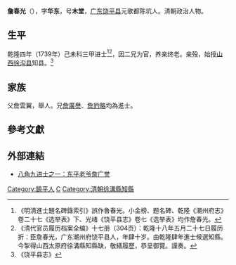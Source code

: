 '''詹春光'''（{{bd|1714年||？||Zhan}}），字'''华东'''，号'''木堂'''，[[广东|广东]][[饶平县|饶平县]]元歌都陈坑人。清朝政治人物。

==生平==
乾隆四年（1739年）己未科三甲进士<ref>《明清進士題名碑錄索引》誤作魯春光。小金榜、题名碑、乾隆《潮州府志》卷二十七《选举表》下、光绪《饶平县志》卷七《选举表》均作詹春光。</ref><ref>《清代官员履历档案全编》十七册（304页）：乾隆十八年五月二十七日履历折：臣詹春光，广东潮州府饶平县人，年肆十岁。由乾隆肆年進士候選知縣。今掣得山西太原府徐溝縣知縣缺，敬繕履歷，恭呈御覽。謹奏。</ref>，因二兄为官，养亲终老。亲殁，始授[[山西|山西]][[徐沟县|徐沟县]]知县。<ref>《饶平县志》</ref>

== 家族 ==
父詹雲翼，舉人。兄[[詹廣譽|詹廣譽]]、[[詹豹略|詹豹略]]均為進士。

==參考文獻==
{{reflist}}

==外部連結==
*[https://web.archive.org/web/20170217223808/http://www.iraoping.com/html/kejia/20014.html 八角九进士之一：东平老爷詹广誉]

{{乾隆四年己未科殿試金榜}}

{{Authority control}}

{{DEFAULTSORT:Zhan詹}}
[[Category:饒平人|Category:饒平人]]
[[Category:詹姓|C]]
[[Category:清朝徐溝縣知縣|Category:清朝徐溝縣知縣]]